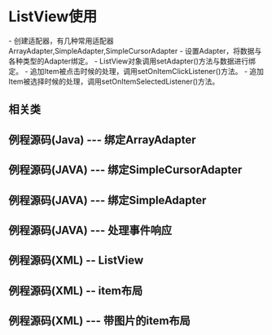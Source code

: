 = ListView使用 =

{{http:pic/listview.png}}

- 创建适配器，有几种常用适配器ArrayAdapter,SimpleAdapter,SimpleCursorAdapter
- 设置Adapter，将数据与各种类型的Adapter绑定。
- ListView对象调用setAdapter()方法与数据进行绑定。
- 追加Item被点击时候的处理，调用setOnItemClickListener()方法。
- 追加Item被选择时候的处理，调用setOnItemSelectedListener()方法。

== 相关类 ==
{{{class="brush: java"
import android.widget.ListView;
import android.widget.AdapterView.OnItemClickListener;
import android.widget.ArrayAdapter;
import android.widget.SimpleAdapter;
import android.widget.SimpleCursorAdapter;
import android.widget.AdapterView;
}}}

== 例程源码(Java) --- 绑定ArrayAdapter ==
{{{class="brush: java"
ArrayAdapter<String> adapter = new ArrayAdapter<String>(
this, android.R.layout.simple_list_item_1);
 
adapter.add("red");
adapter.add("green");
adapter.add("blue");
  
ListView listView = (ListView) findViewById(R.id.listView);

listView.setAdapter(adapter);
}}}

== 例程源码(JAVA) --- 绑定SimpleCursorAdapter ==
{{{class="brush:java"
ListView listView = new ListView(this); 

Cursor c = getContentResolver().query(People.CONTENT_URI, null, null, null, null);         
startManagingCursor(c);

ListAdapter adapter = new SimpleCursorAdapter(this,    
         android.R.layout.simple_list_item_1,       // 布局文件,表示一列 
         c,                                         // 数据库光标 
         new String[] {People.NAME} ,               // 数据库的列名
         new int[] {android.R.id.text1});           // 映射到的视图 
         
listView.setAdapter(adapter);
}}}

== 例程源码(JAVA) --- 绑定SimpleAdapter ==
{{{class="brush:java"
@Override  
public void onCreate(Bundle savedInstanceState) {   
    super.onCreate(savedInstanceState);   
  
    List<Map<String, Object>> list;   
    list = getListForSimpleAdapter();   

    SimpleAdapter adapter = new SimpleAdapter(this, 
        list,                                                       // 数据源 
        R.layout.item,                                              // item布局文件 
        new String[] { "BigText", "LittleText", "img" },            // HashMap的Key
        new int[] { R.id.BigText, R.id.LittleText, R.id.img });     // 映射到的视图

    setListAdapter(adapter);   
}   

private List<Map<String, Object>> getListForSimpleAdapter() {   
    List<Map<String,Object>> list = new ArrayList<Map<String, Object>>(3);   
    
    Map<String, Object> map = new HashMap<String, Object>();   
    map.put("BigText", "Android");   
    map.put("LittleText", "Google phone."); 
    map.put("img", R.drawable.n); 
    list.add(map); 

    map = new HashMap<String, Object>();   
    map.put("BigText", "Lenovo");   
    map.put("LittleText", "Ophone");   
    map.put("img", R.drawable.o);   
    list.add(map);   

    map = new HashMap<String, Object>();   
    map.put("BigText", "Droid");   
    map.put("LittleText", "Motorola");   
    map.put("img", R.drawable.droid);   
    list.add(map);   

    return list; 
}
}}}

== 例程源码(JAVA) --- 处理事件响应 ==
{{{class="brush: java"
listView.setOnItemClickListener(new AdapterView.OnItemClickListener() {
	
    @Override
    public void onItemClick(
            AdapterView<?> parent,
            View view,
            int position,
            long id) {
        ListView listView = (ListView) parent;
        Log.v("Test", "id = " + id + "("
                + listView.getItemAtPosition(position).toString() + ")");
    }
});
	 
listView.setOnItemSelectedListener(new OnItemSelectedListener() {

    @Override
    public void onItemSelected(
            AdapterView<?> parent,
            View view,
            int position,
            long id) {
        ListView listView = (ListView) parent;
        Log.v("Test", "id = " + id + "("
                + listView.getSelectedItem().toString() + ")");
    }
    
    @Override
    public void onNothingSelected(AdapterView<?> parent) {
    }
});
}}}

== 例程源码(XML) -- ListView ==
{{{class="brush: xml"
<ListView android:id="@+id/listView"
    android:layout_width="fill_parent"
    android:layout_height="fill_parent" />
}}}

== 例程源码(XML) -- item布局 ==
{{{class="brush: xml"
<LinearLayout xmlns:android="http://schemas.android.com/apk/res/android"
    android:orientation="vertical"
    android:layout_width="fill_parent"
    android:layout_height="wrap_content"
    android:layout_gravity="left"
    >

    <TextView
        android:id="@+id/item_id1"
        android:text="item1"
        android:layout_width="fill_parent"
        android:layout_height="wrap_content" />

    <TextView
        android:id="@+id/item_id2"
        android:text="item2"
        android:layout_width="fill_parent"
        android:layout_height="wrap_content" />
</LinearLayout>
}}}

== 例程源码(XML) --- 带图片的item布局 ==
{{{class="brush:xml"
<?xml version="1.0" encoding="utf-8"?>    

<LinearLayout   
    xmlns:android="http://schemas.android.com/apk/res/android"  
    android:layout_width="wrap_content"  
    android:layout_height="wrap_content"  
    android:orientation="horizontal">   
 
    <ImageView android:id="@+id/img"  
    android:layout_width="wrap_content"  
    android:layout_height="wrap_content"  
    /> 
    
    <LinearLayout android:orientation="vertical"  
    android:layout_width="wrap_content"  
    android:layout_height="wrap_content"  
    >   
        <TextView android:id="@+id/BigText"  
        android:layout_width="wrap_content"  
        android:layout_height="wrap_content"  
        android:textColor="#FFFFFFFF"  
        android:textSize="30px"  
        />   
        
        <TextView android:id="@+id/LittleText"  
        android:layout_width="wrap_content"  
        android:layout_height="wrap_content"  
        android:textColor="#FFFFFFFF"  
        android:textSize="15px"  
        />   
    </LinearLayout>   
 
</LinearLayout>
}}}
